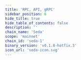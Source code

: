 ```yaml
---
title: 'RPC, API, gRPC'
sidebar_position: 6
hide_title: true
hide_table_of_contents: false
description: ''
chain_name: 'Seda'
scope: 'mainnet'
chain_id: 'seda-1'
binary_version: 'v0.1.8-hotfix.3'
icon_url: 'seda-icon.svg'
---
```



<PageTitle
  iconUrl="img/seda-icon.svg"
  title="Seda Public Endpoints"
  chainId="seda-1"
  version="v0.1.8-hotfix.3"
/>

<Endpoints
  api="https://seda-api.noders.services"
  rpc="https://seda-rpc.noders.services"
  grpc="https://seda-grpc.noders.services:443"
  jsonRpc=""
/>
